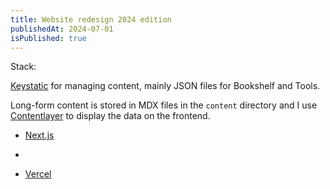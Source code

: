 ```yaml
---
title: Website redesign 2024 edition
publishedAt: 2024-07-01
isPublished: true
---
```


Stack:

[Keystatic](https://keystatic.com/) for managing content, mainly JSON files for Bookshelf and Tools.

Long-form content is stored in MDX files in the `content` directory and I use [Contentlayer](https://contentlayer.dev/) to display the data on the frontend.

- [Next.js](https://nextjs.org/)
-

- [Vercel](https://vercel.com/)
